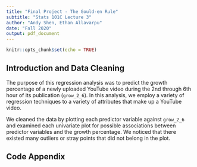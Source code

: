 ```yaml
---
title: "Final Project - The Gould-en Rule"
subtitle: "Stats 101C Lecture 3"
author: "Andy Shen, Ethan Allavarpu"
date: "Fall 2020"
output: pdf_document
---
```


```r
knitr::opts_chunk$set(echo = TRUE)
```

## Introduction and Data Cleaning

The purpose of this regression analysis was to predict the growth percentage of a newly uploaded YouTube video during the 2nd through 6th hour of its publication (`grow_2_6`). In this analysis, we employ a variety of regression techniques to a variety of attributes that make up a YouTube video. 

We cleaned the data by plotting each predictor variable against `grow_2_6` and examined each univariate plot for possible associations between predictor variables and the growth percentage. We noticed that there existed many outliers or stray points that did not belong in the plot. 

## Code Appendix
